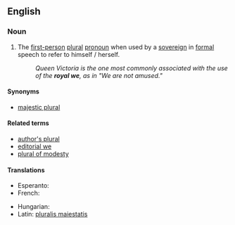 ==English==

===Noun===
{{wikipedia}}
{{en-noun|sg=[[royal]] [[we]]}}

# The [[first-person]] [[plural]] [[pronoun]] when used by a [[sovereign]] in [[formal]] speech to refer to himself / herself.
#: ''Queen Victoria is the one most commonly associated with the use of the '''royal we''', as in "We are not amused."''

====Synonyms====
* {{sense|plural used by a sovereign}} [[majestic plural]]

====Related terms====
* [[author's plural]]
* [[editorial we]]
* [[plural of modesty]]

====Translations====
{{trans-top|plural used by a sovereign}}
* Esperanto: {{t|eo|reĝa ni}}
* French: {{t|fr|nous de majesté|m}}
{{trans-mid}}
* Hungarian: {{t|hu|királyi többes}}
* Latin: [[pluralis maiestatis]]
{{trans-bottom}}